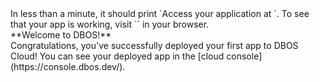<article className="col col--6">
In less than a minute, it should print `Access your application at <URL>`.
To see that your app is working, visit `<URL>` in your browser.
</article>

<article className="col col--6">
<BrowserWindow url="https://<username>-my-app.cloud.dbos.dev">
**Welcome to DBOS!**
</BrowserWindow>
</article>

<article className="col col--6">
Congratulations, you've successfully deployed your first app to DBOS Cloud! You can see your deployed app in the [cloud console](https://console.dbos.dev/).
</article>